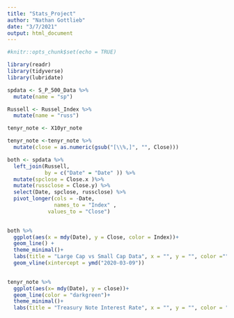 ```yaml
---
title: "Stats_Project"
author: "Nathan Gottlieb"
date: "3/7/2021"
output: html_document
---
```


```r
#knitr::opts_chunk$set(echo = TRUE)
```

```r
library(readr)
library(tidyverse)
library(lubridate)
```


```r
spdata <- S_P_500_Data %>%
  mutate(name = "sp")
```

```r
Russell <- Russel_Index %>%
  mutate(name = "russ")
```

```r
tenyr_note <- X10yr_note 
```

```r
tenyr_note <-tenyr_note %>% 
  mutate(close = as.numeric(gsub("[\\%,]", "", Close)))
```

```r
both <- spdata %>%
  left_join(Russell,
            by = c("Date" = "Date" )) %>%
  mutate(spclose = Close.x )%>%
  mutate(russclose = Close.y) %>%
  select(Date, spclose, russclose) %>%
  pivot_longer(cols = -Date,
               names_to = "Index" ,
             values_to = "Close") 
  
```

```r
both %>%
  ggplot(aes(x = mdy(Date), y = Close, color = Index))+
  geom_line() +
  theme_minimal()+
  labs(title = "Large Cap vs Small Cap Data", x = "", y = "", color ="", caption = "The Black line represents COVID Shutdown") + 
  geom_vline(xintercept = ymd("2020-03-09"))
  
```

```r
tenyr_note %>%
  ggplot(aes(x= mdy(Date), y = close))+
  geom_line(color = "darkgreen")+
  theme_minimal()+
  labs(title = "Treasury Note Interest Rate", x = "", y = "", color = "")
```


